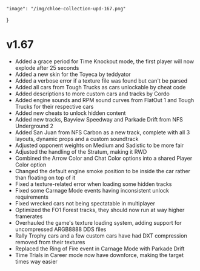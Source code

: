     "image": "/img/chloe-collection-upd-167.png"
}

# v1.67

- Added a grace period for Time Knockout mode, the first player will now explode after 25 seconds
- Added a new skin for the Toyeca by teddyator
- Added a verbose error if a texture file was found but can't be parsed
- Added all cars from Tough Trucks as cars unlockable by cheat code
- Added descriptions to more custom cars and tracks by Cordo
- Added engine sounds and RPM sound curves from FlatOut 1 and Tough Trucks for their respective cars
- Added new cheats to unlock hidden content
- Added new tracks, Bayview Speedway and Parkade Drift from NFS Underground 2
- Added San Juan from NFS Carbon as a new track, complete with all 3 layouts, dynamic props and a custom soundtrack
- Adjusted opponent weights on Medium and Sadistic to be more fair
- Adjusted the handling of the Stratum, making it RWD
- Combined the Arrow Color and Chat Color options into a shared Player Color option
- Changed the default engine smoke position to be inside the car rather than floating on top of it
- Fixed a texture-related error when loading some hidden tracks
- Fixed some Carnage Mode events having inconsistent unlock requirements
- Fixed wrecked cars not being spectatable in multiplayer
- Optimized the FO1 Forest tracks, they should now run at way higher framerates
- Overhauled the game's texture loading system, adding support for uncompressed ARGB8888 DDS files
- Rally Trophy cars and a few custom cars have had DXT compression removed from their textures
- Replaced the Ring of Fire event in Carnage Mode with Parkade Drift
- Time Trials in Career mode now have downforce, making the target times way easier